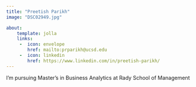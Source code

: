 ```yaml
---
title: "Preetish Parikh"
image: "DSC02949.jpg"

about:
    template: jolla
    links: 
     -  icon: envelope
        href: mailto:prparikh@ucsd.edu
     -  icon: linkedin
        href: https://www.linkedin.com/in/preetish-parikh/
---
```


I'm pursuing Master's in Business Analytics at Rady School of Management